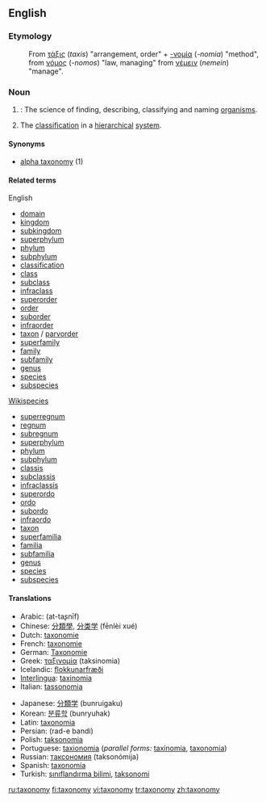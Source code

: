 {{wikipedia}}
==English==

===Etymology===
:From {{Gr.}} [[τάξις]] (''taxis'') "arrangement, order" + [[-νομία]] (''-nomia'') "method", from [[νόμος]] (''-nomos'') "law, managing" from [[νέμειν]] (''nemein'') "manage".

===Noun===
{{en-noun-reg-y|taxonom|y}}

# {{cattag|systematics|uncountable}}: The science of finding, describing, classifying and naming [[organism]]s.
# The [[classification]] in a [[hierarchical]] [[system]].

====Synonyms====
* [[alpha taxonomy]] (1)

====Related terms====
{{top}}
English
*[[domain]]
*[[kingdom]]
*[[subkingdom]]
*[[superphylum]]
*[[phylum]]
*[[subphylum]]
*[[classification]]
*[[class]]
*[[subclass]]
*[[infraclass]]
*[[superorder]]
*[[order]]
*[[suborder]]
*[[infraorder]]
*[[taxon]] / [[parvorder]]
*[[superfamily]]
*[[family]]
*[[subfamily]]
*[[genus]]
*[[species]]
*[[subspecies]]
{{mid}}
[[Wikispecies]]
*[[superregnum]]
*[[regnum]]
*[[subregnum]]
*[[superphylum]]
*[[phylum]]
*[[subphylum]]
*[[classis]]
*[[subclassis]]
*[[infraclassis]]
*[[superordo]]
*[[ordo]]
*[[subordo]]
*[[infraordo]]
*[[taxon]]
*[[superfamilia]]
*[[familia]]
*[[subfamilia]]
*[[genus]]
*[[species]]
*[[subspecies]]
{{bottom}}

====Translations====
{{top}}
*Arabic: {{ARchar|[[التصنيف]]}} (at-taʂnīf) {{m}}
*Chinese: [[分類學]], [[分类学]] (fēnlèi xué)
*Dutch: [[taxonomie]] {{f}}
*French: [[taxonomie]] {{f}}
*German: [[Taxonomie]] {{f}}
*Greek: [[ταξινομία]] (taksinomia) {{f}}
*Icelandic: [[flokkunarfræði]]
*[[Interlingua]]: [[taxinomia]]
*Italian: [[tassonomia]] {{f}}
{{mid}}
*Japanese: [[分類学]] (bunruigaku)
*Korean: [[분류학]] (bunryuhak)
*Latin: [[taxonomia]] {{f}}
*Persian: {{FAchar|[[رده بندی]]}} (rad-e bandi)
*Polish: [[taksonomia]] {{f}}
*Portuguese: [[taxionomia]] {{f}} (''parallel forms:'' [[taxinomia]], [[taxonomia]])
*Russian: [[таксономия]] (taksonómija) {{f}}
*Spanish: [[taxonomía]] {{f}}
*Turkish: [[sınıflandırma bilimi]], [[taksonomi]]
{{bottom}}

[[ru:taxonomy]]
[[fi:taxonomy]]
[[vi:taxonomy]]
[[tr:taxonomy]]
[[zh:taxonomy]]